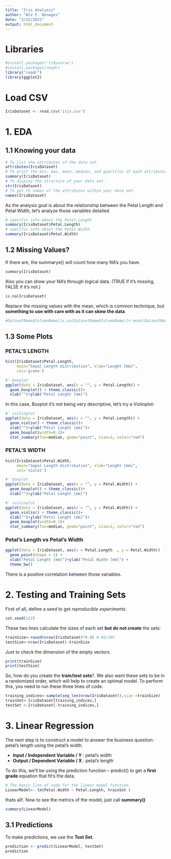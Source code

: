 ```yaml
---
title: "Iris Analysis"
author: "Ale F. Benages"
date: "3/22/2021"
output: html_document
---
```



# Libraries
```r
#install.packages('tidyverse')
#install.packages(readr)
library("readr")
library(ggplot2)
```

# Load CSV
```r
IrisDataset <- read.csv('iris.csv')
```

# 1. EDA 
## 1.1 Knowing your data
```r
# To list the attributes of the data set.
attributes(IrisDataset)
# To print the min, max, mean, median, and quartiles of each attribute.
summary(IrisDataset)
# To display the structure of your data set.
str(IrisDataset) 
# To get th names of the attributes within your data set.
names(IrisDataset) 
```

As the analysis goal is about the relationship between the Petal Length and Petal Width, let's analyze those variables detailed
```r
# specific info about the Petal.Lenght 
summary(IrisDataset$Petal.Length)
# specific info about the Petal.Width 
summary(IrisDataset$Petal.Width)
```



## 1.2 Missing Values?
If there are, the summarye() will count how many NA’s you have.
```r
summary(IrisDataset)
```

Also you can show your NA’s through logical data. (TRUE if it’s missing, FALSE if it’s not.)

```r
is.na(IrisDataset) 
```

Replace the missing values with the mean, which is common technique, but **something to use with care with as it can skew the data**.
```r
#DatasetName$ColumnName[is.na(DatasetName$ColumnName)]<-mean(DatasetName$ColumnName,na.rm = TRUE)
```

## 1.3 Some Plots
### PETAL'S LENGTH

```r
hist(IrisDataset$Petal.Length, 
     main="Sepal Length distribution", xlab="Lenght [mm]", 
     col='green')
```


```r
#' boxplot
ggplot(data = IrisDataset, aes(x = "", y = Petal.Length)) + 
  geom_boxplot() + theme_classic()+ 
  xlab("")+ylab("Petal Lenght [mm]")
```

In this case, Boxplot it's not being very descriptive, let's try a Violinplot:

```r
#' violinplot
ggplot(data = IrisDataset, aes(x = "", y = Petal.Length)) + 
  geom_violin() + theme_classic()+ 
  xlab("")+ylab("Petal Lenght [mm]")+ 
  geom_boxplot(width=0.1)+ 
  stat_summary(fun=median, geom="point", size=2, color="red")
```

### PETAL'S WIDTH

```r
hist(IrisDataset$Petal.Width, 
     main="Sepal Length distribution", xlab="Lenght [mm]", 
     col='violet')
```


```r
#' boxplot
ggplot(data = IrisDataset, aes(x = "", y = Petal.Width)) + 
  geom_boxplot() + theme_classic()+ 
  xlab("")+ylab("Petal Lenght [mm]")
```


```r
#' violinplot
ggplot(data = IrisDataset, aes(x = "", y = Petal.Width)) + 
  geom_violin() + theme_classic()+ 
  xlab("")+ylab("Petal Lenght [mm]")+ 
  geom_boxplot(width=0.1)+ 
  stat_summary(fun=median, geom="point", size=2, color="red")
```


### Petal's Length vs Petal's Width
```r
ggplot(data = IrisDataset, aes(x = Petal.Length  , y = Petal.Width))  + 
  geom_point(shape = 1) + 
  xlab("Petal Lenght [mm]")+ylab("Petal Width [mm]") +
  theme_bw()
```

There is a positive correlation between those variables. 




# 2. Testing and Training Sets

First of all, define a seed to get *reproducible experiments*. 
```r
set.seed(122)
```

These two lines calculate the sizes of each set **but do not create** the sets:
```r
trainSize<-round(nrow(IrisDataset)*0.8) # 80/20%
testSize<-nrow(IrisDataset)-trainSize
```

Just to check the dimension of the empty vectors.
```r
print(trainSize)
print(testSize)
```


So, how do you create the **train/test sets**?. We also want these sets to be in a randomized order, which will help to create an optimal model. To perform this, you need to run these three lines of code. 
```r
training_indices<-sample(seq_len(nrow(IrisDataset)),size =trainSize)
trainSet<-IrisDataset[training_indices,]
testSet <-IrisDataset[-training_indices,]
```


# 3. Linear Regression 
The next step is to construct a model to answer the business question: petal's length using the petal’s width. 

* **Input / Independent Variable / Y **: petal’s width
* **Output / Dependent Variable / X **: petal's length

To do this, we’ll be using the prediction function – predict() to get a **first grade** equation that fit's the data. 

```r
# The basic line of code for the linear model function. 
LinearModel<- lm(Petal.Width ~ Petal.Length, trainSet )
```

thats all!. Now to see the metrics of the model, just call **summary()**
```r
summary(LinearModel)
```


## 3.1 Predictions

To make predictions, we use the **Test Set**.
```r
prediction <- predict(LinearModel, testSet)
prediction
```
